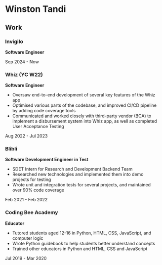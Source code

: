 
# Winston Tandi

<Navbar />

## Work

### Invigilo

**Software Engineer**

Sep 2024 - Now

### Whiz (YC W22)

**Software Engineer**

- Oversaw end-to-end development of several key features of the Whiz app
- Optimised various parts of the codebase, and improved CI/CD pipeline by adding code coverage tools
- Communicated and worked closely with third-party vendor (BCA) to implement a disbursement system into Whiz app, as well as completed User Acceptance Testing

Aug 2022 - Jul 2023

### Blibli

**Software Development Engineer in Test**

- SDET Intern for Research and Development Backend Team
- Researched new technologies and implemented them into demo projects for testing
- Wrote unit and integration tests for several projects, and maintained over 90% code coverage

Feb 2021 - Feb 2022

### Coding Bee Academy

**Educator**

- Tutored students aged 12-16 in Python, HTML, CSS, JavaScript, and computer logic
- Wrote Python guidebook to help students better understand concepts
- Trained other educators in Python and HTML, CSS and JavaScript

Jul 2019 - Mar 2020